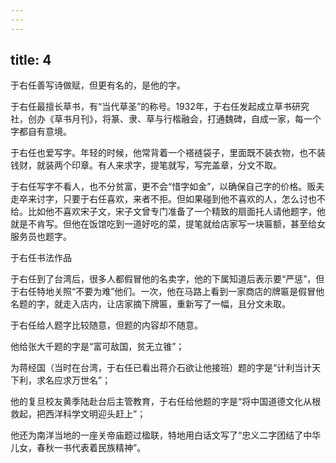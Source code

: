 ```yaml
---
---
---
```

title: 4
---



于右任善写诗做赋，但更有名的，是他的字。

于右任最擅长草书，有“当代草圣”的称号。1932年，于右任发起成立草书研究社，创办《草书月刊》，将篆、隶、草与行楷融会，打通魏碑，自成一家，每一个字都自有意境。

于右任也爱写字。年轻的时候，他常背着一个褡裢袋子，里面既不装衣物，也不装钱财，就装两个印章。有人来求字，提笔就写，写完盖章，分文不取。

于右任写字不看人，也不分贫富，更不会“惜字如金”，以确保自己字的价格。贩夫走卒来讨字，只要于右任喜欢，来者不拒。但如果碰到他不喜欢的人，怎么讨也不给。比如他不喜欢宋子文，宋子文曾专门准备了一个精致的扇面托人请他题字，他就是不肯写。但他在饭馆吃到一道好吃的菜，提笔就给店家写一块匾额，甚至给女服务员也题字。

于右任书法作品



于右任到了台湾后，很多人都假冒他的名卖字，他的下属知道后表示要“严惩”，但于右任特地关照“不要为难”他们。一次，他在马路上看到一家商店的牌匾是假冒他名题的字，就走入店内，让店家摘下牌匾，重新写了一幅，且分文未取。

于右任给人题字比较随意，但题的内容却不随意。

他给张大千题的字是“富可敌国，贫无立锥”；

为蒋经国（当时在台湾，于右任已看出蒋介石欲让他接班）题的字是“计利当计天下利，求名应求万世名”；

他的复旦校友黄季陆赴台后主管教育，于右任给他题的字是“将中国道德文化从根救起，把西洋科学文明迎头赶上”；

他还为南洋当地的一座关帝庙题过楹联，特地用白话文写了“忠义二字团结了中华儿女，春秋一书代表着民族精神”。